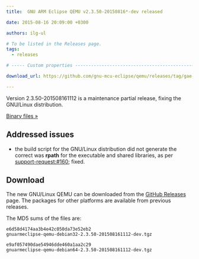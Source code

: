 ```yaml
---
title:  GNU ARM Eclipse QEMU v2.3.50-20150816*-dev released

date: 2015-08-16 20:09:00 +0300

authors: ilg-ul

# To be listed in the Releases page.
tags:
  - releases

# ----- Custom properties -----------------------------------------------------

download_url: https://github.com/gnu-mcu-eclipse/qemu/releases/tag/gae-2.3.50-20150816/

---
```


Version 2.3.50-201508161112 is a maintenance partial release, fixing the GNU/Linux distribution.

<!-- truncate -->

<p><a href={frontMatter.download_url}>Binary files »</a></p>

## Addressed issues

* the build script for the GNU/Linux distribution did not generate the correct was **rpath** for the executable and shared libraries, as per [support-request:#160](https://sourceforge.net/p/gnuarmeclipse/support-requests/160/); fixed.

## Download

The new GNU/Linux QEMU can be downloaded from the <a href={frontMatter.download_url}>GitHub Releases</a> page. The packages for other platforms are available from previous releases.

The MD5 sums of the files are:

	e6d58d4174aa3b4e42c050da73e52eb2
	gnuarmeclipse-qemu-debian32-2.3.50-201508161112-dev.tgz

	e9af057490dae54946dde460a1aa2c29
	gnuarmeclipse-qemu-debian64-2.3.50-201508161112-dev.tgz
